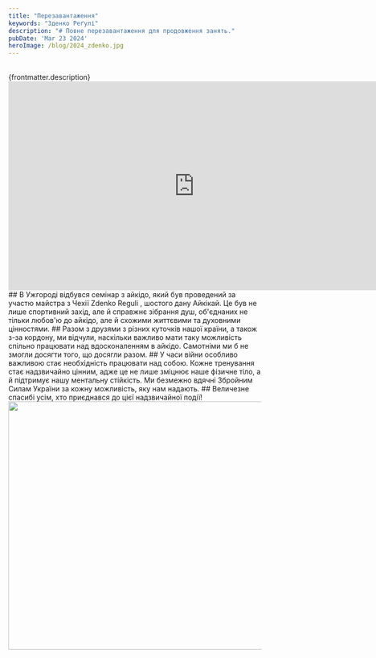 ```yaml
---
title: "Перезавантаження"
keywords: "Зденко Реґулі"
description: "# Повне перезавантаження для продовження занять."
pubDate: 'Mar 23 2024'
heroImage: /blog/2024_zdenko.jpg
---
```

<br/>
{frontmatter.description}
<br/>
<iframe width="740" height="415" src="https://www.youtube.com/embed/31BwFXU5Kcs" frameborder="0" allowfullscreen></iframe>
<br/>
## В Ужгороді відбувся семінар з айкідо, який був проведений за участю майстра з Чехії Zdenko Reguli , шостого дану  Айкікай. Це був не лише спортивний захід, але й справжнє зібрання душ, об'єднаних не тільки любов'ю до айкідо, але й схожими життєвими та духовними цінностями.
## Разом з друзями з різних куточків нашої країни, а також з-за кордону, ми відчули, наскільки важливо мати таку можливість спільно працювати над вдосконаленням в айкідо. Самотніми ми б не змогли досягти того, що досягли разом.
## У часи війни особливо важливою стає необхідність працювати над собою. Кожне тренування стає надзвичайно цінним, адже це не лише зміцнює наше фізичне тіло, а й підтримує нашу ментальну стійкість. Ми безмежно вдячні Збройним Силам України за кожну можливість, яку нам надають.
## Величезне спасибі усім, хто приєднався до цієї надзвичайної події!

<img class="centered" src="/blog/2024_zdenko_1.jpg" width="741" height="493" alt="" title=""/>
<br/>




